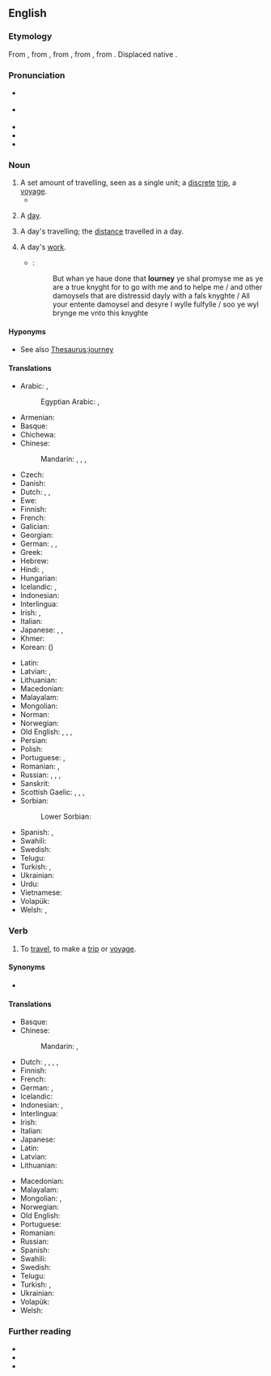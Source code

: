 {{also|Journey}}
==English==
{{wikipedia}}

===Etymology===
From {{inh|en|enm|iorney}}, from {{der|en|fro|jornee}}, from {{der|en|ML.|diurnata||a day's work, a day's journey, a fixed day, a day}}, from {{der|en|la|diurnus||daily}}, from {{m|la|diēs||day}}. Displaced native {{m|en|reys}}.

===Pronunciation===
* {{a|GenAm}} {{IPA|/ˈd͡ʒɝni/|lang=en}}
* {{a|RP}} {{IPA|/ˈd͡ʒɜːni/|lang=en}}
* {{audio|en-us-journey.ogg|Audio (US)|lang=en}}
* {{audio|En-uk-a journey.ogg|Audio (UK)|lang=en}}
* {{rhymes|ɜː(ɹ)ni|lang=en}}

===Noun===
{{en-noun}}

# A set amount of travelling, seen as a single unit; a [[discrete]] [[trip]], a [[voyage]].
#* {{quote-magazine|year=2012|month=March-April|author=[[w:Terry Sejnowski|Terrence J. Sejnowski]]
|volume=100|issue=2|page=171|magazine={{w|American Scientist}}
|title=[http://www.americanscientist.org/bookshelf/pub/well-connected-brains Well-connected Brains]
|passage=Creating a complete map of the human connectome would therefore be a monumental milestone but not the end of the '''journey''' to understanding how our brains work.}}
# {{lb|en|obsolete}} A [[day]].
# {{lb|en|obsolete}} A day's travelling; the [[distance]] travelled in a day.
# {{lb|en|obsolete}} A day's [[work]].
#* {{RQ:Mlry MrtDrthr|8.7|2|VI|vij}}:
#*: But whan ye haue done that '''Iourney''' ye shal promyse me as ye are a true knyght for to go with me and to helpe me / and other damoysels that are distressid dayly with a fals knyghte / All your entente damoysel and desyre I wylle fulfylle / soo ye wyl brynge me vnto this knyghte
<!--Prior quote:#*:But whan ye have done that '''journey''', ye shall promyse me, as ye ar a trew knyght, for to go and helpe me and other damesels that ar dystressed dayly with a false knyght.-->

====Hyponyms====
* See also [[Thesaurus:journey]]

====Translations====
{{trans-top|trip, a voyage}}
* Arabic: {{t|ar|رِحْلَة|f}}, {{t|ar|سَفَر|m}}
*: Egyptian Arabic: {{t|arz|رحلة|f|tr=reḥla|sc=Arab}}, {{t|arz|سفرية|f|tr=safareya|sc=Arab}}
* Armenian: {{t|hy|ուղեւորություն}}
* Basque: {{t+|eu|bidaia}}
* Chichewa: {{t|ny|ulendo}}
* Chinese:
*: Mandarin: {{t+|cmn|旅游|tr=lǚyóu|sc=Hani}}, {{t+|cmn|旅行|tr=lǚxíng|sc=Hani}}, {{t+|cmn|旅途|tr=lǚtú|sc=Hani}}, {{t+|cmn|旅程|tr=lǚchéng|sc=Hani}}
* Czech: {{t+|cs|cesta|f}}
* Danish: {{t+|da|rejse}}
* Dutch: {{t+|nl|trip|f}}, {{t+|nl|trektocht|f}}, {{t+|nl|reis|f}}
* Ewe: {{t|ee|azɔlizɔzɔ}}
* Finnish: {{t+|fi|matka}}
* French: {{t+|fr|voyage|m}}
* Galician: {{t|gl|viaxe|f}}
* Georgian: {{t|ka|მგზავრობა}}
* German: {{t+|de|Reise|f}}, {{t+|de|Tour|f}}, {{t+|de|Fahrt|f}}
* Greek: {{t+|el|ταξίδι|n}}
* Hebrew: {{t|he|מסע|m|tr=masa}}
* Hindi: {{t+|hi|यात्रा|f}}, {{t+|hi|सफ़र|m}}
* Hungarian: {{t+|hu|utazás}}
* Icelandic: {{t+|is|leiðangur}}, {{t+|is|ferð}}
* Indonesian: {{t+|id|jalan|alt=perjalanan}}
* Interlingua: {{t|ia|viage}}
* Irish: {{t+|ga|aistear|m|f}}, {{t|ga|slí|f}}
* Italian: {{t+|it|viaggio}}
* Japanese: {{t+|ja|旅行|tr=りょこう, ryokō}}, {{t+|ja|旅|tr=[[たび]], tabi}}, {{t|ja|ツアー|tr=tsuā}}
* Khmer: {{t+|km|ដំណើរ|tr=dɑmnaə|sc=Khmr}}
* Korean: {{t+|ko|여행}} ({{t+|ko|旅行}})
{{trans-mid}}
* Latin: {{t+|la|iter}}
* Latvian: {{t|lv|brauciens|m}}, {{t|lv|ceļojums|m}}
* Lithuanian: {{t+|lt|kelionė|f}}
* Macedonian: {{t|mk|пату́вање|n}}
* Malayalam: {{t+|ml|യാത്ര}}
* Mongolian: {{t+|mn|аялал}}
* Norman: {{t|nrf|viage|m}} {{qualifier|Jersey}}
* Norwegian: {{t+|no|reise}}
* Old English: {{t|ang|sīþ|m}}, {{t|ang|faru|f}}, {{t|ang|fær|n}}, {{t|ang|færeld|n}}
* Persian: {{t+|fa|سفر|tr=safar|sc=fa-Arab}}
* Polish: {{t+|pl|podróż|f}}
* Portuguese: {{t+|pt|jornada|f}}, {{t+|pt|viagem|f}}
* Romanian: {{t+|ro|voiaj|n}}, {{t+|ro|călătorie|f}}
* Russian: {{t+|ru|путеше́ствие|n}}, {{t+|ru|пое́здка|f}}, {{qualifier|indeclinable}} {{t+|ru|турне́|n}}, {{t+|ru|воя́ж|m}}
* Sanskrit: {{t+|sa|यात्रा}}
* Scottish Gaelic: {{t|gd|slighe|f}}, {{t|gd|cuairt|f}}, {{t|gd|turas|m}}, {{t|gd|taisteal|m}}
* Sorbian:
*: Lower Sorbian: {{t|dsb|jězd|m}}
* Spanish: {{t+|es|viaje|m}}, {{t+|es|jornada}}
* Swahili: {{t+|sw|safari}}
* Swedish: {{t+|sv|resa|c}}
* Telugu: {{t+|te|ప్రయాణము}}
* Turkish: {{t+|tr|yolculuk}}, {{t+|tr|gezi}}
* Ukrainian: {{t|uk|подоро́ж|f}}
* Urdu: {{t|ur|سفر|m|tr=safar}}
* Vietnamese: {{t+|vi|hành trình|alt=cuộc hành trình}}
* Volapük: {{t+|vo|täv}}
* Welsh: {{t+|cy|taith|f}}, {{t+|cy|siwrnai|f}}
{{trans-bottom}}

===Verb===
{{en-verb}}

# To [[travel]], to make a [[trip]] or [[voyage]].

====Synonyms====
* {{l|en|wayfare}}

====Translations====
{{trans-top|to travel, to make a trip or voyage}}
* Basque: {{t+|eu|bidaiatu}}
* Chinese:
*: Mandarin: {{t+|cmn|旅游|tr=lǚyóu|sc=Hani}}, {{t+|cmn|旅行|tr=lǚxíng|sc=Hani}}
* Dutch: {{t+|nl|trekken}}, {{t|nl|op trektocht gaan}}, {{t+|nl|rondtrekken}}, {{t+|nl|reizen}}, {{t+|nl|rondreizen}}
* Finnish: {{t+|fi|matkustaa}}
* French: {{t+|fr|voyager}}
* German: {{t+|de|reisen}}, {{t+|de|verreisen}}
* Icelandic: {{t+|is|ferðast}}
* Indonesian: {{t-check|id|[[laku|melakukan]] [[jalan|perjalanan]]}} <!-- was "[[laku|melakukan]] [[jalan|perjalanan]]" - assumed sum-of-parts; if an idiom, remove the wikilinks to the individual words -->, {{t+check|id|pergi|alt=bepergian}} <!-- was "[[pergi|bepergian]]" - assumed inflected form or vocalised spelling; please verify if linking is acceptable. see [[User:Kephir/gadgets/xte#Translation_fixing]] -->
* Interlingua: {{t|ia|viagiar}}
* Irish: {{t|ga|eachtraigh}}
* Italian: {{t+|it|viaggiare}}
* Japanese: {{t+|ja|旅|tr=[[たび]]する, tabi-suru|alt=旅する|sc=Jpan}}
* Latin: {{t|la|vio}}
* Latvian: {{t+|lv|ceļot}}
* Lithuanian: {{t|lt|keliauti}}
{{trans-mid}}
* Macedonian: {{t|mk|па́тува}}
* Malayalam: {{t+|ml|സഞ്ചാരം}}
* Mongolian: {{t+|mn|аялах}}, {{t+|mn|аян}}
* Norwegian: {{t+|no|reise}}
* Old English: {{t|ang|sīþian}}
* Portuguese: {{t+|pt|viajar}}
* Romanian: {{t+|ro|călători}}
* Russian: {{t+|ru|путеше́ствовать}}
* Spanish: {{t+|es|viajar}}
* Swahili: {{t|sw|safiri}}
* Swedish: {{t+|sv|resa}}
* Telugu: {{t+|te|ప్రయాణించు}}
* Turkish: {{t+|tr|yolculuk etmek}}, {{t+|tr|gezmek}}
* Ukrainian: {{t|uk|подорожувати}}
* Volapük: {{t+|vo|tävön}}
* Welsh: {{t+|cy|teithio}}
{{trans-bottom}}

===Further reading===
* {{R:Webster 1913}}
* {{R:Century 1911}}
* {{R:OneLook}}